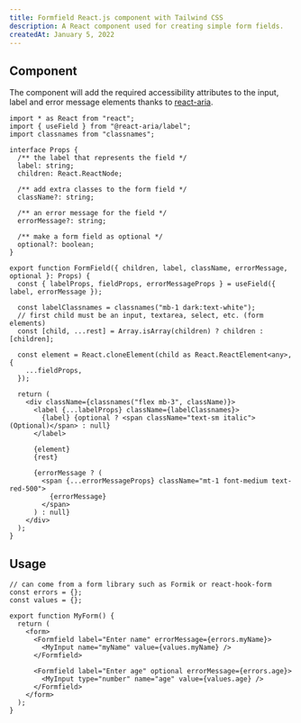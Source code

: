 ```yaml
---
title: Formfield React.js component with Tailwind CSS
description: A React component used for creating simple form fields.
createdAt: January 5, 2022
---
```


## Component

The component will add the required accessibility attributes to the input, label and error message elements
thanks to [react-aria](https://react-spectrum.adobe.com/react-aria/index.html).

```tsx title="components/form-field.tsx"
import * as React from "react";
import { useField } from "@react-aria/label";
import classnames from "classnames";

interface Props {
  /** the label that represents the field */
  label: string;
  children: React.ReactNode;

  /** add extra classes to the form field */
  className?: string;

  /** an error message for the field */
  errorMessage?: string;

  /** make a form field as optional */
  optional?: boolean;
}

export function FormField({ children, label, className, errorMessage, optional }: Props) {
  const { labelProps, fieldProps, errorMessageProps } = useField({ label, errorMessage });

  const labelClassnames = classnames("mb-1 dark:text-white");
  // first child must be an input, textarea, select, etc. (form elements)
  const [child, ...rest] = Array.isArray(children) ? children : [children];

  const element = React.cloneElement(child as React.ReactElement<any>, {
    ...fieldProps,
  });

  return (
    <div className={classnames("flex mb-3", className)}>
      <label {...labelProps} className={labelClassnames}>
        {label} {optional ? <span className="text-sm italic">(Optional)</span> : null}
      </label>

      {element}
      {rest}

      {errorMessage ? (
        <span {...errorMessageProps} className="mt-1 font-medium text-red-500">
          {errorMessage}
        </span>
      ) : null}
    </div>
  );
}
```

## Usage

```tsx
// can come from a form library such as Formik or react-hook-form
const errors = {};
const values = {};

export function MyForm() {
  return (
    <form>
      <Formfield label="Enter name" errorMessage={errors.myName}>
        <MyInput name="myName" value={values.myName} />
      </Formfield>

      <Formfield label="Enter age" optional errorMessage={errors.age}>
        <MyInput type="number" name="age" value={values.age} />
      </Formfield>
    </form>
  );
}
```
